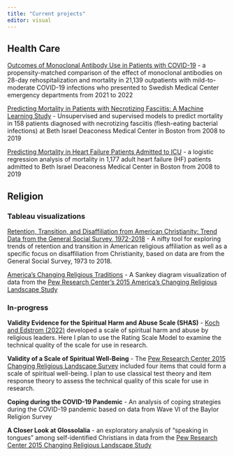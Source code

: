 ```yaml
---
title: "Current projects"
editor: visual
---
```


## Health Care

[Outcomes of Monoclonal Antibody Use in Patients with COVID-19](http://mabs.jackhuber.org) - a propensity-matched comparison of the effect of monoclonal antibodies on 28-day rehospitalization and mortality in 21,139 outpatients with mild-to-moderate COVID-19 infections who presented to Swedish Medical Center emergency departments from 2021 to 2022

[Predicting Mortality in Patients with Necrotizing Fasciitis: A Machine Learning Study](http://necrotizingfasciitis.jackhuber.org) - Unsupervised and supervised models to predict mortality in 158 patients diagnosed with necrotizing fasciitis (flesh-eating bacterial infections) at Beth Israel Deaconess Medical Center in Boston from 2008 to 2019

[Predicting Mortality in Heart Failure Patients Admitted to ICU](http://mortality.jackhuber.org) - a logistic regression analysis of mortality in 1,177 adult heart failure (HF) patients admitted to Beth Israel Deaconess Medical Center in Boston from 2008 to 2019

## Religion

### Tableau visualizations

[Retention, Transition, and Disaffiliation from American Christianity: Trend Data from the General Social Survey, 1972-2018](https://public.tableau.com/views/RetentionTransitionandDisaffilationinAmericanChristianity/Title?:language=en-US&:sid=&:redirect=auth&:display_count=n&:origin=viz_share_link) - A nifty tool for exploring trends of retention and transition in American religious affiliation as well as a specific focus on disaffiliation from Christianity, based on data are from the General Social Survey, 1973 to 2018.

[America's Changing Religious Traditions](https://public.tableau.com/views/AmericasChangingReligiousTraditions/AdultTraditions?:language=en-US&:sid=&:redirect=auth&:display_count=n&:origin=viz_share_link) - A Sankey diagram visualization of data from the [Pew Research Center's 2015 America's Changing Religious Landscape Study](https://www.pewresearch.org/religion/2015/05/12/americas-changing-religious-landscape/)

### In-progress

**Validity Evidence for the Spiritual Harm and Abuse Scale (SHAS)** - [Koch and Edstrom (2022)](https://doi.org/10.1111/jssr.12792) developed a scale of spiritual harm and abuse by religious leaders. Here I plan to use the Rating Scale Model to examine the technical quality of the scale for use in research. <!-- [Validity Evidence for the Spiritual Harm and Abuse Scale (SHAS)](https://spiritual-abuse.jackhuber.org) -->

**Validity of a Scale of Spiritual Well-Being** - The [Pew Research Center 2015 Changing Religious Landscape Survey](https://www.pewresearch.org/religion/2015/05/12/americas-changing-religious-landscape/) included four items that could form a scale of spiritual well-being. I plan to use classical test theory and item response theory to assess the technical quality of this scale for use in research. <!-- [Validity of a Scale of Spiritual Well-Being](http://spiritual-well-being.jackhuber.org) -->

**Coping during the COVID-19 Pandemic** - An analysis of coping strategies during the COVID-19 pandemic based on data from Wave VI of the Baylor Religion Survey

<!-- [Prayer as Spiritual Coping during the COVID-19 Pandemic](https://covid-prayer.jackhuber.org/) -->

**A Closer Look at Glossolalia** - an exploratory analysis of "speaking in tongues" among self-identified Christians in data from the [Pew Research Center 2015 Changing Religious Landscape Study](https://www.pewresearch.org/religion/2015/05/12/americas-changing-religious-landscape/)

<!-- [A Closer Look at Glossolalia](https://tongues.jackhuber.org/) -->
